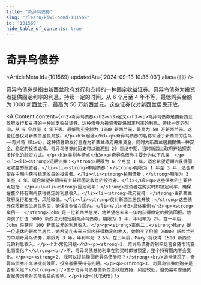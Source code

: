 ```yaml
---
title: "奇异鸟债券"
slug: "/learn/kiwi-bond-101569"
id: "101569"
hide_table_of_contents: true
---
```



# 奇异鸟债券

<ArticleMeta id={101569} updatedAt={'2024-09-13 10:36:03'} alias={`[]`} />
<div className='border-solid border-b border-t-0 my-4 border-[var(--ifm-color-gray-300)]' />

奇异鸟债券是指由新西兰政府发行和支持的一种固定收益证券。奇异鸟债券为投资者提供固定利率的利息，持续一定的时间，从 6 个月至 4 年不等，最低购买金额为 1000 新西兰元，最高为 50 万新西兰元。这些证券仅对新西兰居民开放。

<AIContent content={`<h2>奇异鸟债券</h2><h3>定义</h3><p>奇异鸟债券是由新西兰政府发行和支持的一种固定收益证券。这种债券为投资者提供固定利率的利息，持续一定的时间，从 6 个月至 4 年不等。最低购买金额为 1000 新西兰元，最高为 50 万新西兰元。这些证券仅对新西兰居民开放。</p><h3>起源</h3><p>奇异鸟债券的名称来源于新西兰的国鸟——奇异鸟（Kiwi）。这种债券的发行旨在为新西兰政府筹集资金，同时为新西兰居民提供一种安全、稳定的投资选择。奇异鸟债券的历史可以追溯到 20 世纪中期，当时新西兰政府开始探索多样化的融资方式。</p><h3>类别与特点</h3><p>奇异鸟债券主要分为以下几类：</p><ul><li><strong>短期债券：</strong>期限为 6 个月至 1 年，适合希望短期内获得固定收益的投资者。</li><li><strong>中期债券：</strong>期限为 1 年至 3 年，适合希望在中期内获得稳定收益的投资者。</li><li><strong>长期债券：</strong>期限为 3 年至 4 年，适合希望长期持有并获得固定收益的投资者。</li></ul><p>这些债券的主要特点包括：</p><ul><li><strong>固定利率：</strong>投资者在购买时即锁定利率，确保在整个持有期内获得稳定的利息收入。</li><li><strong>政府支持：</strong>由新西兰政府发行和支持，风险较低。</li><li><strong>仅对新西兰居民开放：</strong>这些债券仅限新西兰居民购买，确保资金留在国内。</li></ul><h3>具体案例</h3><p><strong>案例一：</strong>John 是一位新西兰居民，他希望在未来一年内获得稳定的投资回报。他购买了价值 5000 新西兰元的短期奇异鸟债券，期限为 1 年，年利率为 2%。在一年后，John 将获得 100 新西兰元的利息收入。</p><p><strong>案例二：</strong>Mary 是一位退休的新西兰居民，她希望在未来三年内获得稳定的收入。她购买了价值 20000 新西兰元的中期奇异鸟债券，期限为 3 年，年利率为 2.5%。在三年后，Mary 将获得 1500 新西兰元的利息收入。</p><h3>常见问题</h3><p><strong>1. 奇异鸟债券的利率是否会随市场变化而变化？</strong><br/>不，奇异鸟债券的利率在购买时即被锁定，整个持有期内不会变化。</p><p><strong>2. 我可以提前赎回奇异鸟债券吗？</strong><br/>通常情况下，奇异鸟债券不允许提前赎回，投资者需要持有到期。</p><p><strong>3. 奇异鸟债券的购买是否有风险？</strong><br/>由于奇异鸟债券由新西兰政府支持，风险较低，但仍需考虑通货膨胀等因素对实际收益的影响。</p>`} id={101569} />
